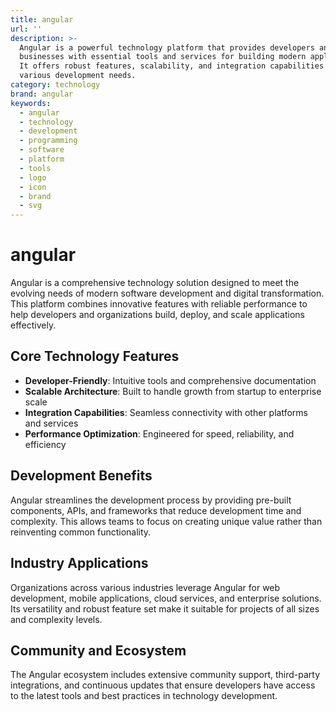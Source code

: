 ```yaml
---
title: angular
url: ''
description: >-
  Angular is a powerful technology platform that provides developers and
  businesses with essential tools and services for building modern applications.
  It offers robust features, scalability, and integration capabilities for
  various development needs.
category: technology
brand: angular
keywords:
  - angular
  - technology
  - development
  - programming
  - software
  - platform
  - tools
  - logo
  - icon
  - brand
  - svg
---
```


# angular

Angular is a comprehensive technology solution designed to meet the evolving needs of modern software development and digital transformation. This platform combines innovative features with reliable performance to help developers and organizations build, deploy, and scale applications effectively.

## Core Technology Features

- **Developer-Friendly**: Intuitive tools and comprehensive documentation
- **Scalable Architecture**: Built to handle growth from startup to enterprise scale
- **Integration Capabilities**: Seamless connectivity with other platforms and services
- **Performance Optimization**: Engineered for speed, reliability, and efficiency

## Development Benefits

Angular streamlines the development process by providing pre-built components, APIs, and frameworks that reduce development time and complexity. This allows teams to focus on creating unique value rather than reinventing common functionality.

## Industry Applications

Organizations across various industries leverage Angular for web development, mobile applications, cloud services, and enterprise solutions. Its versatility and robust feature set make it suitable for projects of all sizes and complexity levels.

## Community and Ecosystem

The Angular ecosystem includes extensive community support, third-party integrations, and continuous updates that ensure developers have access to the latest tools and best practices in technology development.
